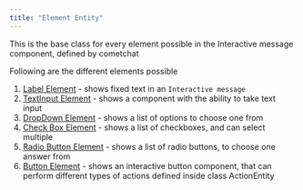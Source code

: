 ```yaml
---
title: "Element Entity"
---
```


This is the base class for every element possible in the Interactive message component, defined by cometchat

Following are the different elements possible

1. [Label Element](/docs/ui-kit/ios/v4/interactive-label-element) - shows fixed text in an `Interactive message`
2. [TextInput Element](/docs/ui-kit/ios/v4/interactive-textinput-element) - shows a component with the ability to take text input
3. [DropDown Element](/docs/ui-kit/ios/v4/interactive-dropdown-element) - shows a list of options to choose one from
4. [Check Box Element](/docs/ui-kit/ios/v4/interactive-check-box-element) - shows a list of checkboxes, and can select multiple
5. [Radio Button Element](/docs/ui-kit/ios/v4/interactive-radio-button-element) - shows a list of radio buttons, to choose one answer from
6. [Button Element](/docs/ui-kit/ios/v4/interactive-button-element) - shows an interactive button component, that can perform different types of actions defined inside class ActionEntity
